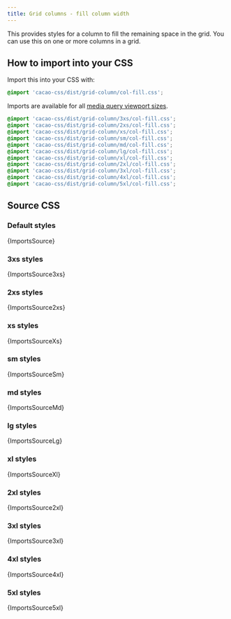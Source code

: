 ```yaml
---
title: Grid columns - fill column width
---
```


This provides styles for a column to fill the remaining space in the grid. You can use this on one or more columns in a grid.


## How to import into your CSS

Import this into your CSS with:

```css
@import 'cacao-css/dist/grid-column/col-fill.css';
```

Imports are available for all [media query viewport sizes](/styles/media#viewport-media-queries).

```css
@import 'cacao-css/dist/grid-column/3xs/col-fill.css';
@import 'cacao-css/dist/grid-column/2xs/col-fill.css';
@import 'cacao-css/dist/grid-column/xs/col-fill.css';
@import 'cacao-css/dist/grid-column/sm/col-fill.css';
@import 'cacao-css/dist/grid-column/md/col-fill.css';
@import 'cacao-css/dist/grid-column/lg/col-fill.css';
@import 'cacao-css/dist/grid-column/xl/col-fill.css';
@import 'cacao-css/dist/grid-column/2xl/col-fill.css';
@import 'cacao-css/dist/grid-column/3xl/col-fill.css';
@import 'cacao-css/dist/grid-column/4xl/col-fill.css';
@import 'cacao-css/dist/grid-column/5xl/col-fill.css';
```

## Source CSS

<!-- markdownlint-disable -->

### Default styles

<CodeBlock language="css" title="grid-column/col-fill.css">{ImportsSource}</CodeBlock>

### 3xs styles

<CodeBlock language="css" title="grid-column/3xs/col-fill.css">{ImportsSource3xs}</CodeBlock>

### 2xs styles

<CodeBlock language="css" title="grid-column/2xs/col-fill.css">{ImportsSource2xs}</CodeBlock>

### xs styles

<CodeBlock language="css" title="grid-column/xs/col-fill.css">{ImportsSourceXs}</CodeBlock>

### sm styles

<CodeBlock language="css" title="grid-column/sm/col-fill.css">{ImportsSourceSm}</CodeBlock>

### md styles

<CodeBlock language="css" title="grid-column/md/col-fill.css">{ImportsSourceMd}</CodeBlock>

### lg styles

<CodeBlock language="css" title="grid-column/lg/col-fill.css">{ImportsSourceLg}</CodeBlock>

### xl styles

<CodeBlock language="css" title="grid-column/xl/col-fill.css">{ImportsSourceXl}</CodeBlock>

### 2xl styles

<CodeBlock language="css" title="grid-column/2xl/col-fill.css">{ImportsSource2xl}</CodeBlock>

### 3xl styles

<CodeBlock language="css" title="grid-column/3xl/col-fill.css">{ImportsSource3xl}</CodeBlock>

### 4xl styles

<CodeBlock language="css" title="grid-column/4xl/col-fill.css">{ImportsSource4xl}</CodeBlock>

### 5xl styles

<CodeBlock language="css" title="grid-column/5xl/col-fill.css">{ImportsSource5xl}</CodeBlock>
